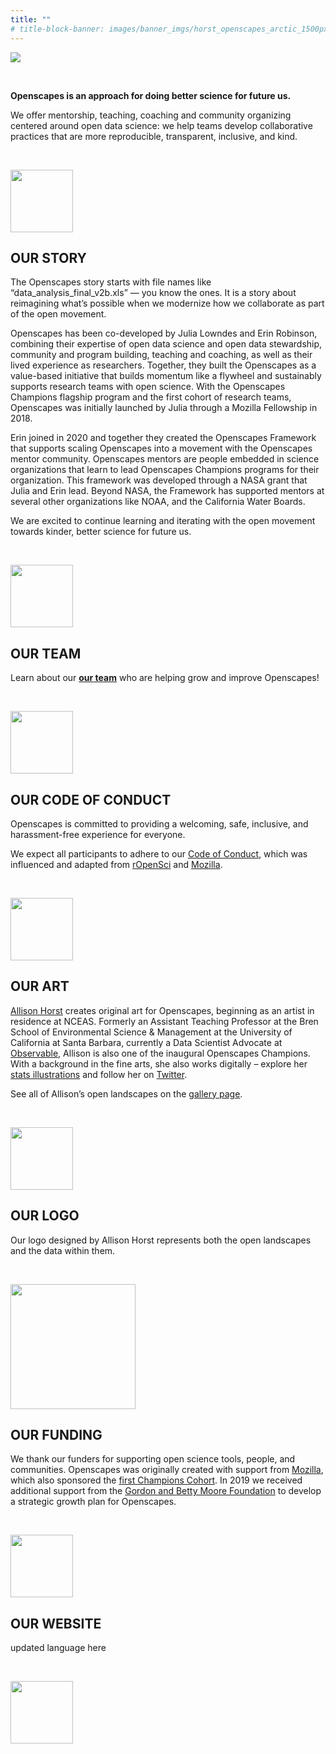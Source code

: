 ```yaml
---
title: ""
# title-block-banner: images/banner_imgs/horst_openscapes_arctic_1500px.png
---
```


::: column-screen
![](images/banner_imgs/horst_openscapes_arctic_1500px.png)

<br>

::: white-div

::: {.medium-body-text .center-text}
**Openscapes is an approach for doing better science for future us.**
:::

::: center-text
We offer mentorship, teaching, coaching and community organizing centered around open data science: we help teams develop collaborative practices that are more reproducible, transparent, inclusive, and kind.
:::

<br>

![](images/minis/horst_openscapes_arctic_squid.png){fig-align="center" width="100"}
:::

::: white-div
## OUR STORY

The Openscapes story starts with file names like "data_analysis_final_v2b.xls" --- you know the ones. It is a story about reimagining what's possible when we modernize how we collaborate as part of the open movement.

Openscapes has been co-developed by Julia Lowndes and Erin Robinson, combining their expertise of open data science and open data stewardship, community and program building, teaching and coaching, as well as their lived experience as researchers. Together, they built the Openscapes as a value-based initiative that builds momentum like a flywheel and sustainably supports research teams with open science. With the Openscapes Champions flagship program and the first cohort of research teams, Openscapes was initially launched by Julia through a Mozilla Fellowship in 2018.

Erin joined in 2020 and together they created the Openscapes Framework that supports scaling Openscapes into a movement with the Openscapes mentor community. Openscapes mentors are people embedded in science organizations that learn to lead Openscapes Champions programs for their organization. This framework was developed through a NASA grant that Julia and Erin lead. Beyond NASA, the Framework has supported mentors at several other organizations like NOAA, and the California Water Boards.

We are excited to continue learning and iterating with the open movement towards kinder, better science for future us.

<br>

![](images/minis/horst_openscapes_arctic_urchins.png){fig-align="center" width="100"}
:::

::: white-div
## OUR TEAM

Learn about our [**our team**](team.qmd) who are helping grow and improve Openscapes!

<br>

![](images/minis/horst_openscapes_arctic_crab.png){fig-align="center" width="100"}
:::

::: white-div
## OUR CODE OF CONDUCT

Openscapes is committed to providing a welcoming, safe, inclusive, and harassment-free experience for everyone.

We expect all participants to adhere to our [Code of Conduct](), which was influenced and adapted from [rOpenSci](https://ropensci.org/code-of-conduct/) and [Mozilla](https://www.mozilla.org/en-US/about/governance/policies/participation/).

<br>

![](images/minis/horst_openscapes_arctic_humpback.png){fig-align="center" width="100"}
:::

::: white-div
## OUR ART

[Allison Horst](https://allisonhorst.github.io/) creates original art for Openscapes, beginning as an artist in residence at NCEAS. Formerly an Assistant Teaching Professor at the Bren School of Environmental Science & Management at the University of California at Santa Barbara, currently a Data Scientist Advocate at [Observable](https://observablehq.com/), Allison is also one of the inaugural Openscapes Champions. With a background in the fine arts, she also works digitally -- explore her [stats illustrations](https://allisonhorst.com/) and follow her on [Twitter](https://twitter.com/allison_horst).

See all of Allison's open landscapes on the [gallery page]().

<br>

![](images/minis/horst_openscapes_arctic_narwhal.png){fig-align="center" width="100"}
:::

::: white-div
## OUR LOGO

Our logo designed by Allison Horst represents both the open landscapes and the data within them.

<br>

![](images/logo/openscapes_hex_design_final_correct_dimensions.png){fig-align="center" width="200"}
:::

::: white-div
## OUR FUNDING

We thank our funders for supporting open science tools, people, and communities. Openscapes was originally created with support from [Mozilla](https://www.mozilla.org/), which also sponsored the [first Champions Cohort](). In 2019 we received additional support from the [Gordon and Betty Moore Foundation](https://www.moore.org/) to develop a strategic growth plan for Openscapes.

<br>

![](images/minis/horst_openscapes_arctic_puffins.png){fig-align="center" width="100"}
:::

::: white-div
## OUR WEBSITE

updated language here

<br>

![](images/minis/horst_openscapes_arctic_ship.png){fig-align="center" width="100"}
:::
:::
